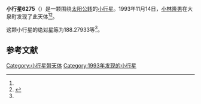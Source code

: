 {{Infobox planet
| bgcolour = #FFFFC0
| name = 6275 Kiryu
| symbol = 
| image = 
| caption = 
| discovery = yes
| discovery_ref = 
| discoverer = [[小林隆男|小林隆男]]
| discovery_site = [[大泉町|大泉町]] 
| discovered = 1993年11月14日
| designations = yes
| mp_name = 
| named_after = 
| alt_names = 1993 VQ/ 1976 HB1 / 1980 BD5 / 1983 VG6 / 1989 AS7
| mp_category = [[主带小行星|主带小行星]]
| orbit_ref = <ref name="a">[http://ssd.jpl.nasa.gov/sbdb.cgi?sstr=6275 6275 Kiryu] {{Wayback|url=http://ssd.jpl.nasa.gov/sbdb.cgi?sstr=6275 |date=20140828235928 }}，小行星數據庫瀏覽器（JPL Small-Body Database Browser）－[[美国国家航空航天局|美国国家航空航天局]]喷气推进实验室</ref>
| epoch = 2456400.5 (2013年4月18日更新)
| aphelion = {{convert|2.9403902|AU|km|3|abbr=on|lk=out}}
| perihelion = {{convert|2.8617406|AU|km|3|abbr=on}}
| semimajor = {{convert|2.9010654|AU|km|3|abbr=on}}
| eccentricity = 0.0135553
| period = 1804.823391 [[日|日]]<br />4.94[[儒略年|儒略年]]
| avg_speed = 
| inclination = 2.54422
| asc_node = 24.62580
| mean_anomaly = 
| arg_peri = 188.27933
| satellites = 
| physical_characteristics = yes
| dimensions = 
| mass = 
| density = 
| surface_grav = 
| escape_velocity = 
| sidereal_day = 
| axial_tilt = 
| pole_ecliptic_lat = 
| pole_ecliptic_lon = 
| albedo = 
| temperatures= 
| temp_name1 = 
| mean_temp_1 = 
| max_temp_1 = 
| temp_name2 = 
| max_temp_2 = 
| spectral_type = 
| abs_magnitude = 188.27933
}}

'''小行星6275'''（{{lang-en|6275 Kiryu}}）是一颗围绕[[太阳|太阳]][[公转|公转]]的[[小行星|小行星]]。1993年11月14日，[[小林隆男|小林隆男]]在大泉町发现了此天体<ref name="a" /><ref>{{cite news|title=小行星列表|url=http://cfa-www.harvard.edu/iau/lists/NumberedMPs.txt|accessdate=2013-07-08|newspaper=哈佛大学|archive-date=2008-05-17|archive-url=https://web.archive.org/web/20080517010638/http://cfa-www.harvard.edu/iau/lists/NumberedMPs.txt|dead-url=no}}</ref>。

这颗小行星的[[绝对星等|绝对星等]]为188.27933等<ref name="a" />。

==参考文献==
{{reflist}}
{{Minor Planet Number|[[小行星6274|小行星6274]]|[[小行星6276|小行星6276]]}}

{{小天体}}

[[Category:小行星带天体|Category:小行星带天体]]
[[Category:1993年发现的小行星|Category:1993年发现的小行星]]

{{asteroid-stub}}